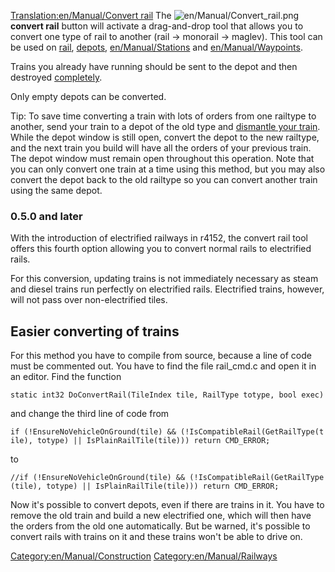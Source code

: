 [[Translation:en/Manual/Convert rail]]
The [[File:en/Manual/Convert rail.png]] '''convert rail''' button will activate a drag-and-drop tool that allows you to convert one type of rail to another (rail -> monorail -> maglev). This tool can be used on [[en/Manual/Building tracks|rail]], [[en/Manual/Building depots|depots]], [[en/Manual/Stations]] and [[en/Manual/Waypoints]].

Trains you already have running should be sent to the depot and then destroyed [[en/Manual/Sell entire train|completely]].

Only empty depots can be converted.

Tip: To save time converting a train with lots of orders from one railtype to another, send your train to a depot of the old type and [[en/Manual/Sell entire train|dismantle your train]]. While the depot window is still open, convert the depot to the new railtype, and the next train you build will have all the orders of your previous train. The depot window must remain open throughout this operation. Note that you can only convert one train at a time using this method, but you may also convert the depot back to the old railtype so you can convert another train using the same depot.

===0.5.0 and later===
With the introduction of electrified railways in r4152, the convert rail tool offers this fourth option allowing you to convert normal rails to electrified rails.

For this conversion, updating trains is not immediately necessary as steam and diesel trains run perfectly on electrified rails.  Electrified trains, however, will not pass over non-electrified tiles.

== Easier converting of trains ==
For this method you have to compile from source, because a line of code must be commented out.
You have to find the file rail_cmd.c and open it in an editor. Find the function
 static int32 DoConvertRail(TileIndex tile, RailType totype, bool exec)
and change the third line of code from
 if (!EnsureNoVehicleOnGround(tile) && (!IsCompatibleRail(GetRailType(tile), totype) || IsPlainRailTile(tile))) return CMD_ERROR;
to
 //if (!EnsureNoVehicleOnGround(tile) && (!IsCompatibleRail(GetRailType(tile), totype) || IsPlainRailTile(tile))) return CMD_ERROR;
Now it's possible to convert depots, even if there are trains in it. You have to remove the old train and build a new electrified one, which will then have the orders from the old one automatically. But be warned, it's possible to convert rails with trains on it and these trains won't be able to drive on.

[[Category:en/Manual/Construction]]
[[Category:en/Manual/Railways]]